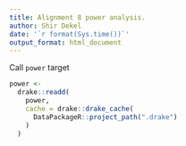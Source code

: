 ```yaml
---
title: Alignment 8 power analysis.
author: Shir Dekel
date: '`r format(Sys.time())`'
output_format: html_document
---
```


Call `power` target

```r
power <-
  drake::readd(
    power,
    cache = drake::drake_cache(
      DataPackageR::project_path(".drake")
    )
  )
```

